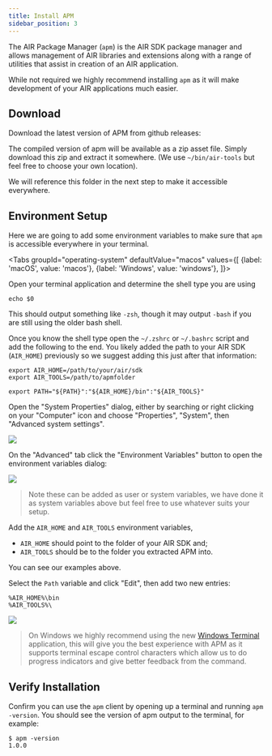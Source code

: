 ```yaml
---
title: Install APM
sidebar_position: 3
---
```




The AIR Package Manager (`apm`) is the AIR SDK package manager and allows management of AIR libraries and 
extensions along with a range of utilities that assist in creation of an AIR application.

While not required we highly recommend installing `apm` as it will make development of your 
AIR applications much easier.


## Download

Download the latest version of APM from github releases:

<APMDownload />

The compiled version of apm will be available as a zip asset file. Simply download this zip and extract it somewhere. (We use `~/bin/air-tools` but feel free to choose your own location).

We will reference this folder in the next step to make it accessible everywhere.


## Environment Setup

Here we are going to add some environment variables to make sure that `apm` is accessible everywhere in your terminal.

<Tabs
  groupId="operating-system"
  defaultValue="macos"
  values={[
    {label: 'macOS', value: 'macos'},
    {label: 'Windows', value: 'windows'},
  ]}>

<TabItem value="macos" >

Open your terminal application and determine the shell type you are using

```
echo $0
```

This should output something like `-zsh`, though it may output `-bash` if you are still using the older bash shell.

Once you know the shell type open the `~/.zshrc` or `~/.bashrc` script and add the following to the end.
You likely added the path to your AIR SDK (`AIR_HOME`) previously so we suggest adding this just after that information:

```
export AIR_HOME=/path/to/your/air/sdk
export AIR_TOOLS=/path/to/apmfolder

export PATH="${PATH}":"${AIR_HOME}/bin":"${AIR_TOOLS}"
```

</TabItem>
<TabItem value="windows" >

Open the "System Properties" dialog, either by searching or right clicking on your "Computer" icon and 
choose "Properties", "System", then "Advanced system settings".

![](images/windows_system_properties.png)

On the "Advanced" tab click the "Environment Variables" button to open the environment variables dialog: 

![](images/windows_environment_variables.png)

> Note these can be added as user or system variables, we have done it as system variables above but feel free to use whatever suits your setup.

Add the `AIR_HOME` and `AIR_TOOLS` environment variables, 
- `AIR_HOME` should point to the folder of your AIR SDK and;
- `AIR_TOOLS` should be to the folder you extracted APM into. 

You can see our examples above.

Select the `Path` variable and click "Edit", then add two new entries:

```
%AIR_HOME%\bin
%AIR_TOOLS%\
```

![](images/windows_path_environment_variable.png)

> 
> On Windows we highly recommend using the new [Windows Terminal](https://www.microsoft.com/en-us/p/windows-terminal/9n0dx20hk701) application, this will give you the best experience with APM as it supports terminal escape control characters which allow us to do progress indicators and give better feedback from the command.
> 

</TabItem>
  
</Tabs>


## Verify Installation

Confirm you can use the `apm` client by opening up a terminal and running `apm -version`. 
You should see the version of apm output to the terminal, for example:

```
$ apm -version
1.0.0
```

